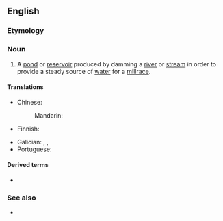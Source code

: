 ==English==

===Etymology===
{{compound|en|mill|pond}}

===Noun===
{{en-noun}}

# A [[pond]] or [[reservoir]] produced by damming a [[river]] or [[stream]] in order to provide a steady source of [[water]] for a [[millrace]].

====Translations====
{{trans-top|pond or reservoir}}
* Chinese:
*: Mandarin: {{t-needed|cmn}}
* Finnish: {{t|fi|myllylampi}}
{{trans-mid}}
* Galician: {{t|gl|banzado|m}}, {{t+|gl|cubo|m}}, {{t|gl|presa|f}}
* Portuguese: {{t-needed|pt}}
{{trans-bottom}}

====Derived terms====
* {{l|en|calm as a millpond}}

===See also===
* {{l|en|milldam}}